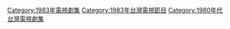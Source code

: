 {{cat year nav | year = 1983 | cat = 台灣電視劇集 | article = 臺灣電視劇 }}
[[Category:1983年電視劇集|Category:1983年電視劇集]]
[[Category:1983年台灣電視節目|Category:1983年台灣電視節目]]
[[Category:1980年代台灣電視劇集|Category:1980年代台灣電視劇集]]